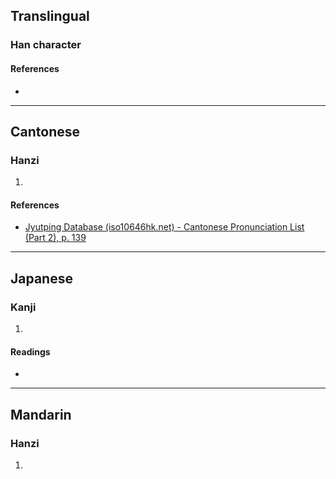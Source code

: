 {{character info/new}}
==Translingual==

===Han character===
{{Han char|rn=85|rad=水|as=06|sn=9|four=57232|canj=QHE,XQHE|ids=⿱㓞水}}

====References====
* {{Han ref|kx=0622.040|dkj=17409|hdz=31601.020|uh=6D2F|ud=27951|bh=D25E|bd=53854}}

----

==Cantonese==

===Hanzi===
{{yue-hanzi|jyut=[[kit3]]|y=kit3}}

# {{rfdef|yue|sort=水06}}

====References====
* [http://www.iso10646hk.net/jp/document/download.jsp Jyutping Database (iso10646hk.net) - Cantonese Pronunciation List (Part 2), p. 139]

----

==Japanese==

===Kanji===
{{ja-kanji|grade=|rs=水06}}

# {{rfdef|ja|sort=水06}}

====Readings====
* {{ja-readings|on=[[けつ]] (ketsu)|kun=[[いさぎよおい]] (isagiyooi)}}

----

==Mandarin==

===Hanzi===
{{cmn-hanzi|pin=[[qiè]] ([[qie4]]), [[jié]] ([[jie2]])|wg=ch'ieh<sup>4</sup>, chieh<sup>2</sup>}}

# {{rfdef|cmn|sort=水06}}